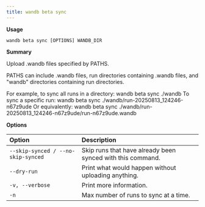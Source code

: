 ---
title: wandb beta sync
---

**Usage**

`wandb beta sync [OPTIONS] WANDB_DIR`

**Summary**

Upload .wandb files specified by PATHS.

PATHS can include .wandb files, run directories containing .wandb files, and
"wandb" directories containing run directories.

For example, to sync all runs in a directory:
wandb beta sync ./wandb
To sync a specific run:
wandb beta sync ./wandb/run-20250813_124246-n67z9ude
Or equivalently:
wandb beta sync ./wandb/run-20250813_124246-n67z9ude/run-n67z9ude.wandb

**Options**

| **Option** | **Description** |
| :--- | :--- |
| `--skip-synced / --no-skip-synced` | Skip runs that have already been synced with this command. |
| `--dry-run` | Print what would happen without uploading   anything. |
| `-v, --verbose` | Print more information. |
| `-n` | Max number of runs to sync at a time. |




